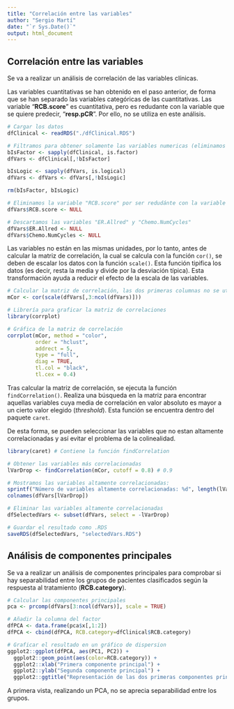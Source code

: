 ```yaml
---
title: "Correlación entre las variables"
author: "Sergio Martí"
date: "`r Sys.Date()`"
output: html_document
---
```


## Correlación entre las variables

Se va a realizar un análisis de correlación de las variables clínicas.

Las variables cuantitativas se han obtenido en el paso anterior, de forma que se han separado las variables categóricas de las cuantitativas. Las variable "**RCB.score**" es cuantitativa, pero es redudante con la variable que se quiere predecir, "**resp.pCR**". Por ello, no se utiliza en este análisis.

```r
# Cargar los datos
dfClinical <- readRDS("./dfClinical.RDS")

# Filtramos para obtener solamente las variables numericas (eliminamos factores y logicas)
bIsFactor <- sapply(dfClinical, is.factor)
dfVars <- dfClinical[,!bIsFactor]

bIsLogic <- sapply(dfVars, is.logical)
dfVars <- dfVars <- dfVars[,!bIsLogic]

rm(bIsFactor, bIsLogic)

# Eliminamos la variable "RCB.score" por ser redudánte con la variable predictoria
dfVars$RCB.score <- NULL

# Descartamos las variables "ER.Allred" y "Chemo.NumCycles"
dfVars$ER.Allred <- NULL
dfVars$Chemo.NumCycles <- NULL
```

Las variables no están en las mismas unidades, por lo tanto, antes de calcular la matriz de correlación, la cual se calcula con la función `cor()`, se deben de escalar los datos con la función `scale()`. Esta función tipifica los datos (es decir, resta la media y divide por la desviación típica). Esta transformación ayuda a reducir el efecto de la escala de las variables.

```r
# Calcular la matriz de correlación, las dos primeras columnas no se utilizan (X y Trial.ID)
mCor <- cor(scale(dfVars[,3:ncol(dfVars)]))

# Librería para graficar la matriz de correlaciones
library(corrplot)

# Gráfica de la matriz de correlación
corrplot(mCor, method = "color",
         order = "hclust",
         addrect = 5,
         type = "full",
         diag = TRUE,
         tl.col = "black",
         tl.cex = 0.4)
```

Tras calcular la matriz de correlación, se ejecuta la función `findCorrelation()`. Realiza una búsqueda en la matriz para encontrar aquellas variables cuya media de correlación en valor absoluto es mayor a un cierto valor elegido (*threshold*). Esta función se encuentra dentro del paquete `caret`.

De esta forma, se pueden seleccionar las variables que no estan altamente correlacionadas y así evitar el problema de la colinealidad.

```r
library(caret) # Contiene la función findCorrelation

# Obtener las variables más correlacionadas
lVarDrop <- findCorrelation(mCor, cutoff = 0.8) # 0.9

# Mostramos las variables altamente correlacionadas:
sprintf("Número de variables altamente correlacionadas: %d", length(lVarDrop))
colnames(dfVars[lVarDrop])

# Eliminar las variables altamente correlacionadas
dfSelectedVars <- subset(dfVars, select = -lVarDrop)

# Guardar el resultado como .RDS
saveRDS(dfSelectedVars, "selectedVars.RDS")
```

## Análisis de componentes principales

Se va a realizar un análisis de componentes principales para comprobar si hay separabilidad entre los grupos de pacientes clasificados según la respuesta al tratamiento (**RCB.category**).

```r
# Calcular las componentes principales
pca <- prcomp(dfVars[3:ncol(dfVars)], scale = TRUE)

# Añadir la columna del factor
dfPCA <- data.frame(pca$x[,1:2])
dfPCA <- cbind(dfPCA, RCB.category=dfClinical$RCB.category)

# Graficar el resultado en un gráfico de dispersion
ggplot2::ggplot(dfPCA, aes(PC1, PC2)) + 
  ggplot2::geom_point(aes(color=RCB.category)) +
  ggplot2::xlab("Primera componente principal") + 
  ggplot2::ylab("Segunda componente principal") + 
  ggplot2::ggtitle("Representación de las dos primeras componentes principales")
```

A primera vista, realizando un PCA, no se aprecia separabilidad entre los grupos.

